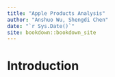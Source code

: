 ```yaml
--- 
title: "Apple Products Analysis"
author: "Anshuo Wu, Shengdi Chen"
date: "`r Sys.Date()`"
site: bookdown::bookdown_site
---
```


# Introduction

